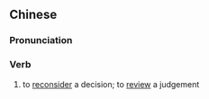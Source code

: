 {{also|复议}}
==Chinese==
{{zh-forms|s=复议}}

===Pronunciation===
{{zh-pron
|m=fùyì
|cat=v
}}

===Verb===
{{zh-verb}}

# to [[reconsider]] a decision; to [[review]] a judgement